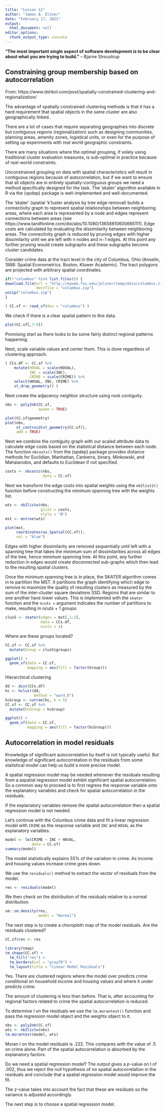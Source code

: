 ```yaml
---
title: "Lesson 12"
author: "James B. Elsner"
date: "February 17, 2021"
output:
  html_document: null
editor_options:
  chunk_output_type: console
---
```


**"The most important single aspect of software development is to be clear about what you are trying to build."** – Bjarne Stroustrup

## Constraining group membership based on autocorrelation

From: https://www.dshkol.com/post/spatially-constrained-clustering-and-regionalization/

The advantage of spatially constrained clustering methods is that it has a hard requirement that spatial objects in the same cluster are also geographically linked. 

There are a lot of cases that require separating geographies into discrete but contiguous regions (regionalization) such as designing communities, planning areas, amenity zones, logistical units, or even for the purpose of setting up experiments with real world geographic constraints. 

There are many situations where the optimal grouping, if solely using traditional cluster evaluation measures, is sub-optimal in practice because of real-world constraints.

Unconstrained grouping on data with spatial characteristics will result in contiguous regions because of autocorrelation, but if we want to ensure that all objects are in entirely spatially-contiguous groups we need a method specifically designed for the task. The 'skater' algorithm available in R via the {spdep} package is well-implemented and well-documented.

The 'skater' (spatial ’k’luster analysis by tree edge removal) builds a connectivity graph to represent spatial relationships between neighboring areas, where each area is represented by a node and edges represent connections between areas (see https://www.tandfonline.com/doi/abs/10.1080/13658810600665111). Edge costs are calculated by evaluating the dissimilarity between neighboring areas. The connectivity graph is reduced by pruning edges with higher dissimilarity until we are left with n nodes and n−1 edges. At this point any further pruning would create subgraphs and these subgraphs become cluster candidates.

Consider crime data at the tract level in the city of Columbus, Ohio (Anselin, 1988: Spatial Econometrics. Boston, Kluwer Academic). The tract polygons are projected with arbitrary spatial coordinates.
```r
if(!"columbus" %in% list.files()) {
download.file(url = "http://myweb.fsu.edu/jelsner/temp/data/columbus.zip",
              destfile = "columbus.zip")
unzip("columbus.zip")
}

( CC.sf <- read_sf(dsn = "columbus") )
```

We check if there is a clear spatial pattern to this data.
```r
plot(CC.sf[,7:9])
```

Promising start as there looks to be some fairly distinct regional patterns happening. 

Next, scale variable values and center them. This is done regardless of clustering approach.
```r
( CCs.df <- CC.sf %>% 
    mutate(HOVAL = scale(HOVAL),
           INC = scale(INC),
           CRIME = scale(CRIME)) %>%
    select(HOVAL, INC, CRIME) %>%
    st_drop_geometry() )
```

Next create the adjacency neighbor structure using rook contiguity.
```r
nbs <- poly2nb(CC.sf, 
               queen = TRUE)

plot(CC.sf$geometry)
plot(nbs, 
     st_centroid(st_geometry(CC.sf)),
     add = TRUE)
```

Next we combine the contiguity graph with our scaled attribute data to calculate edge costs based on the statistical distance between each node. The function `nbcosts()` from the {spdep} package provides distance methods for Euclidian, Manhattan, Canberra, binary, Minkowski, and Mahalanobis, and defaults to Euclidean if not specified.
```r
costs <- nbcosts(nbs, 
                 data = CC.sf)
```

Next we transform the edge costs into spatial weights using the `nb2list2()` function before constructing the minimum spanning tree with the weights list.
```r
wts <- nb2listw(nbs,
                glist = costs,
                style = "B")
mst <- mstree(wts)

plot(mst, 
     coordinates(as_Spatial(CC.sf)), 
     col = "blue")
```

Edges with higher dissimilarity are removed sequentially until left with a spanning tree that takes the minimum sum of dissimilarities across all edges of the tree, hence minimum spanning tree. At this point, any further reduction in edges would create disconnected sub-graphs which then lead to the resulting spatial clusters.

Once the minimum spanning tree is in place, the SKATER algorithm comes in to partition the MST. It partitions the graph identifying which edge to remove to maximize the quality of resulting clusters as measured by the sum of the inter-cluster square deviations SSD. Regions that are similar to one another have lower values. This is implemented with the `skater` function and the `ncuts =` argument indicates the number of partitions to make, resulting in ncuts + 1 groups.
```r
clus5 <- skater(edges = mst[,1:2], 
                data = CCs.df, 
                ncuts = 4)
```

Where are these groups located?
```r
CC.sf <- CC.sf %>%
  mutate(Group = clus5$groups)

ggplot() +
  geom_sf(data = CC.sf,
          mapping = aes(fill = factor(Group)))
```

Hierarchical clustering
```r
dd <- dist(CCs.df)
hc <- hclust(dd, 
             method = "ward.D")
hcGroup <- cutree(hc, k = 5)
CC.sf <- CC.sf %>%
  mutate(hcGroup = hcGroup)

ggplot() +
  geom_sf(data = CC.sf,
          mapping = aes(fill = factor(hcGroup)))

```
## Autocorrelation in model residuals

Knowledge of significant autocorrelation by itself is not typically useful. But knowledge of significant autocorrelation in the residuals from some statistical model can help us build a more precise model.

A spatial regression model may be needed whenever the residuals resulting from a aspatial regression model exhibit significant spatial autocorrelation. So a common way to proceed is to first regress the response variable onto the explanatory variables and check for spatial autocorrelation in the residuals.

If the explanatory variables remove the spatial autocorrelation then a spatial regression model is not needed.

Let's continue with the Columbus crime data and fit a linear regression model with `CRIME` as the response variable and `INC` and `HOVAL` as the explanatory variables.
```r
model <- lm(CRIME ~ INC + HOVAL, 
            data = CC.sf)
summary(model)
```

The model statistically explains 55% of the variation in crime. As income and housing values increase crime goes down. 

We use the `residuals()` method to extract the vector of residuals from the model.
```r
res <- residuals(model)
```

We then check on the distribution of the residuals relative to a normal distribution.
```r
sm::sm.density(res, 
               model = "Normal")
```

The next step is to create a choropleth map of the model residuals. Are the residuals clustered?
```r
CC.sf$res <- res

library(tmap)
tm_shape(CC.sf) +
  tm_fill("res") +
  tm_borders(col = "gray70") +
  tm_layout(title = "Linear Model Residuals")
```

Yes. There are clustered regions where the model over predicts crime conditional on household income and housing values and where it under predicts crime.

The amount of clustering is less than before. That is, after accounting for regional factors related to crime the spatial autocorrelation is reduced.

To determine I on the residuals we use the `lm.morantest()` function and pass the regression model object and the weights object to it.
```r
nbs <- poly2nb(CC.sf)
wts <- nb2listw(nbs)
lm.morantest(model, wts)
```

Moran I on the model residuals is .222.  This compares with the value of .5 on crime alone. Part of the spatial autocorrelation is absorbed by the explanatory factors.

Do we need a spatial regression model?  The output gives a $p$-value on I of .002, thus we reject the null hypothesis of no spatial autocorrelation in the residuals and conclude that a spatial regression model would improve the fit.  

The $z$-value takes into account the fact that these are residuals so the variance is adjusted accordingly.

The next step is to choose a spatial regression model.